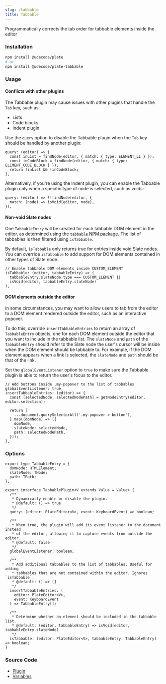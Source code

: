 ```yaml
---
slug: /tabbable
title: Tabbable
---
```


Programmatically corrects the tab order for tabbable elements inside the editor

### Installation

```bash npm2yarn
npm install @udecode/plate
# or
npm install @udecode/plate-tabbable
```

### Usage


<TabbableSandpack />

#### Conflicts with other plugins

The Tabbable plugin may cause issues with other plugins that handle the `Tab` key, such as:

- Lists
- Code blocks
- Indent plugin

Use the `query` option to disable the Tabbable plugin when the `Tab` key should be handled by another plugin:

```tsx
query: (editor) => {
  const inList = findNode(editor, { match: { type: ELEMENT_LI } });
  const inCodeBlock = findNode(editor, { match: { type: ELEMENT_CODE_BLOCK } });
  return !inList && !inCodeBlock;
},
```

Alternatively, if you're using the Indent plugin, you can enable the Tabbable plugin only when a specific type of node is selected, such as voids:

```tsx
query: (editor) => !!findNode(editor, {
  match: (node) => isVoid(editor, node),
}),
```

#### Non-void Slate nodes

One `TabbableEntry` will be created for each tabbable DOM element in the editor, as determined using the [`tabbable` NPM package](https://www.npmjs.com/package/tabbable). The list of tabbables is then filtered using `isTabbable`.

By default, `isTabbable` only returns true for entries inside void Slate nodes. You can override `isTabbable` to add support for DOM elements contained in other types of Slate node.

```tsx
// Enable tabbable DOM elements inside CUSTOM_ELEMENT
isTabbable: (editor, tabbableEntry) => (
  tabbableEntry.slateNode.type === CUSTOM_ELEMENT ||
  isVoid(editor, tabbableEntry.slateNode)
),
```

#### DOM elements outside the editor

In some circumstances, you may want to allow users to tab from the editor to a DOM element rendered outside the editor, such as an interactive popover.

To do this, override `insertTabbableEntries` to return an array of `TabbableEntry` objects, one for each DOM element outside the editor that you want to include in the tabbable list. The `slateNode` and `path` of the `TabbableEntry` should refer to the Slate node the user's cursor will be inside when the DOM element should be tabbable to. For example, if the DOM element appears when a link is selected, the `slateNode` and `path` should be that of the link.

Set the `globalEventListener` option to `true` to make sure the Tabbable plugin is able to return the user's focus to the editor.

```tsx
// Add buttons inside .my-popover to the list of tabbables
globalEventListener: true,
insertTabbableEntries: (editor) => {
  const [selectedNode, selectedNodePath] = getNodeEntry(editor, editor.selection);

  return [
    ...document.querySelectorAll('.my-popover > button'),
  ].map((domNode) => ({
    domNode,
    slateNode: selectedNode,
    path: selectedNodePath,
  }));
},
```

### Options

```tsx
export type TabbableEntry = {
  domNode: HTMLElement;
  slateNode: TNode;
  path: TPath;
};

export interface TabbablePlugin<V extends Value = Value> {
  /**
   * Dynamically enable or disable the plugin.
   * @default: () => true
   */
  query: (editor: PlateEditor<V>, event: KeyboardEvent) => boolean;

  /**
   * When true, the plugin will add its event listener to the document instead
   * of the editor, allowing it to capture events from outside the editor.
   * @default: false
   */
  globalEventListener: boolean;

  /**
   * Add additional tabbables to the list of tabbables. Useful for adding
   * tabbables that are not contained within the editor. Ignores `isTabbable`.
   * @default: () => []
   */
  insertTabbableEntries: (
    editor: PlateEditor<V>,
    event: KeyboardEvent
  ) => TabbableEntry[];

  /**
   * Determine whether an element should be included in the tabbable list.
   * @default: (editor, tabbableEntry) => isVoid(editor, tabbableEntry.slateNode)
   */
  isTabbable: (editor: PlateEditor<V>, tabbableEntry: TabbableEntry) => boolean;
}
```

### Source Code

- [Plugin](https://github.com/udecode/plate/blob/main/packages/editor/tabbable/src/createTabbablePlugin.ts)
- [Variables](https://github.com/udecode/plate/blob/main/examples/src)
